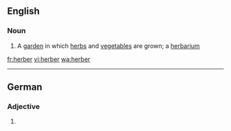 ==English==

===Noun===
{{en-noun}}

#{{rare}} A [[garden]] in which [[herb]]s and [[vegetable]]s are grown; a [[herbarium]]

[[fr:herber]]
[[vi:herber]]
[[wa:herber]]

----
==German==

===Adjective===
{{head|de|adjective form}}

# {{inflected form of|herb|lang=de}}
{{rfc-auto}}